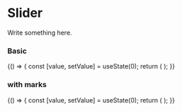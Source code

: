 
<Meta title="Components/Forms/Slider" component={Slider} />

# Slider

Write something here.

<ArgsTable of={Slider} />

### Basic

<Canvas>
    <Story name="basic">
        {() => {
            const [value, setValue] = useState(0);
            return (
                <Card>
                    <CardContent>
                        <Slider value={value} onChange={setValue} />
                    </CardContent>
                </Card>
            );
        }}
    </Story>
</Canvas>

### with marks

<Canvas>
    <Story name="with marks">
        {() => {
            const [value, setValue] = useState(0);
            return (
                <Card>
                    <CardContent>
                        <Slider marks={10} value={value} onChange={setValue} />
                    </CardContent>
                </Card>
            );
        }}
    </Story>
</Canvas>
